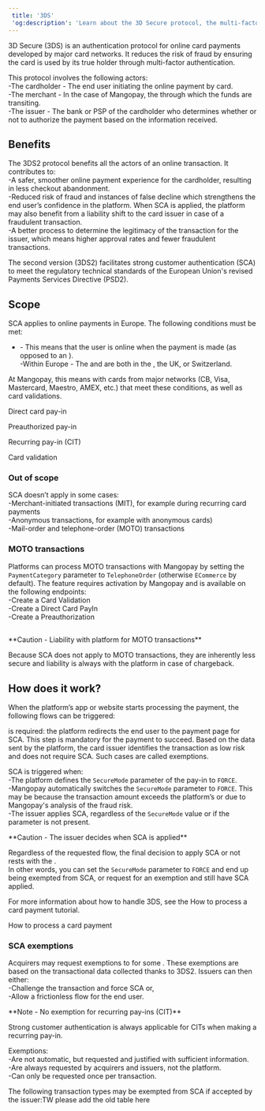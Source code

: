 ```yaml
---  
 title: '3DS'  
 'og:description': 'Learn about the 3D Secure protocol, the multi-factor authentication for online card payments.'  
---  
```

  
  

3D Secure (3DS) is an authentication protocol for online card payments developed by major card networks. It reduces the risk of fraud by ensuring the card is used by its true holder through multi-factor authentication.  

This protocol involves the following actors:  
-The cardholder - The end user initiating the online payment by card.  
-The merchant - In the case of Mangopay, the <Platform content="platform" /> through which the funds are transiting.  
-The issuer - The bank or PSP of the cardholder who determines whether or not to authorize the payment based on the information received.  

## Benefits  

  

The 3DS2 protocol benefits all the actors of an online transaction. It contributes to:  
-A safer, smoother online payment experience for the cardholder, resulting in less checkout abandonment.  
-Reduced risk of fraud and instances of false decline which strengthens the end user’s confidence in the platform. When SCA is applied, the platform may also benefit from a liability shift to the card issuer in case of a fraudulent transaction.  
-A better process to determine the legitimacy of the transaction for the issuer, which means higher approval rates and fewer fraudulent transactions.  

The second version (3DS2) facilitates strong customer authentication (SCA) to meet the regulatory technical standards of the European Union's revised Payments Services Directive (PSD2).  

  

## Scope  

SCA applies to online payments in Europe. The following conditions must be met:  
- <Cit content="Customer-initiated transaction (CIT)" /> - This means that the user is online when the payment is made (as opposed to an <Mit content="MIT" />).  
-Within Europe - The <Issuer content="issuer" /> and <Acquirer content="acquirer" /> are both in the <Eea content="European Economic Area (EEA)" />, the UK, or Switzerland.  

At Mangopay, this means <PayIn content="pay-ins" /> with cards from major networks (CB, Visa, Mastercard, Maestro, AMEX, etc.) that meet these conditions, as well as card validations.  

<Card title="Endpoint">Direct card pay-in</Card>  

<Card title="Endpoint">Preauthorized pay-in</Card>  

<Card title="Endpoint">Recurring pay-in (CIT)</Card>  

<Card title="Endpoint">Card validation</Card>  

### Out of scope  

SCA doesn’t apply in some cases:  
-Merchant-initiated transactions (MIT), for example during recurring card payments  
-Anonymous transactions, for example with anonymous cards)  
-Mail-order and telephone-order (MOTO) transactions  

### MOTO transactions  

Platforms can process MOTO transactions with Mangopay by setting the `PaymentCategory` parameter to `TelephoneOrder` (otherwise `ECommerce` by default). The feature requires activation by Mangopay and is available on the following endpoints:  
-Create a Card Validation  
-Create a Direct Card PayIn  
-Create a Preauthorization  

  

##   

<Warning>  
**Caution - Liability with platform for MOTO transactions** 
  
Because SCA does not apply to MOTO transactions, they are inherently less secure and liability is always with the platform in case of chargeback.  
</Warning>  

## How does it work?  

When the platform’s app or website starts processing the payment, the following flows can be triggered: 

<CardGroup cols={2}>  
    <Card title="Challenge flow">  
        <Sca content="SCA" /> is required: the platform redirects the end user to the payment page for SCA. This step is mandatory for the payment to succeed.  
    </Card>  
    <Card title="Frictionless flow">  
        Based on the data sent by the platform, the card issuer identifies the transaction as low risk and does not require SCA. Such cases are called exemptions.  
    </Card>  
</CardGroup>  

SCA is triggered when:  
-The platform defines the `SecureMode` parameter of the pay-in to `FORCE`.  
-Mangopay automatically switches the `SecureMode` parameter to `FORCE`. This may be because the transaction amount exceeds the platform’s <Mfa content="Maximum Frictionless Amount" /> or due to Mangopay's analysis of the fraud risk.  
-The issuer applies SCA, regardless of the `SecureMode` value or if the parameter is not present.  

<Warning>  
**Caution - The issuer decides when SCA is applied** 
  
Regardless of the requested flow, the final decision to apply SCA or not rests with the <Issuer content="issuer" />.  
In other words, you can set the `SecureMode` parameter to `FORCE` and end up being exempted from SCA, or request for an exemption and still have SCA applied.  
</Warning>  

For more information about how to handle 3DS, see the How to process a card payment tutorial.  

<Card title="Tutorial">How to process a card payment</Card>  

### SCA exemptions  

Acquirers may request exemptions to <Sca content="SCA" /> for some <Cit content="customer-initiated transactions" />. These exemptions are based on the transactional data collected thanks to 3DS2. Issuers can then either:  
-Challenge the transaction and force SCA or,  
-Allow a frictionless flow for the end user.  

<Note>  
**Note - No exemption for recurring pay-ins (CIT)** 
  
Strong customer authentication is always applicable for CITs when making a recurring pay-in.  
</Note>  

Exemptions:  
-Are not automatic, but requested and justified with sufficient information.  
-Are always requested by acquirers and issuers, not the platform.  
-Can only be requested once per transaction.  

The following transaction types may be exempted from SCA if accepted by the issuer:TW please add the old table here